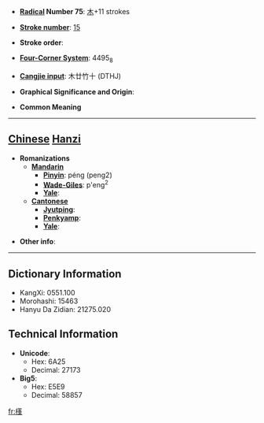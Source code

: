 * '''[[Wiktionary:Chinese radical index| Radical]] Number 75''': [[Wiktionary:Chinese radical index 木|木]]+11 strokes

* '''[[Wiktionary:Chinese total strokes index|Stroke number]]''': [[Wiktionary:Chinese total strokes index 15|15]]

* '''Stroke order''': 

* '''[[Wiktionary:Chinese four corner index|Four-Corner System]]''': 4495<sub>8</sub>

* '''[[Wiktionary:Chinese Cangjie index|Cangjie input]]''': 木廿竹十 (DTHJ)

* '''Graphical Significance and Origin''': 

* '''Common Meaning'''

----

== [[Chinese]] [[Hanzi]] ==

* '''Romanizations'''
** '''[[Mandarin]]'''
*** '''[[Pinyin]]''': péng (peng2)
*** '''[[Wade-Giles]]''': p'eng<sup>2</sup>
*** '''[[Yale]]''': 
** '''[[Cantonese]]'''
*** '''[[Jyutping]]''':
*** '''[[Penkyamp]]''': 
*** '''[[Yale]]''': 

* '''Other info''': 

----

== Dictionary Information ==

* KangXi: 0551.100
* Morohashi: 15463
* Hanyu Da Zidian: 21275.020

== Technical Information ==

* '''Unicode''':
** Hex: 6A25
** Decimal: 27173
* '''Big5''':
** Hex: E5E9
** Decimal: 58857

[[fr:樥]]